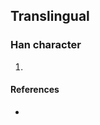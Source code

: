 {{character info/new}}
==Translingual==

===Han character===
{{Han char|rn=86|rad=火|as=21|sn=25|four=98816|canj=FSWU|ids=⿰火覽}}

# {{defn|Han|sort=火21}}

====References====
* {{Han ref|kx=0688.151|hdz=32250.161|uh=7226|ud=29222|bh=F8F6|bd=63734}}